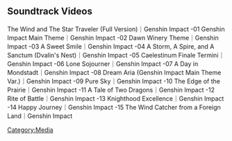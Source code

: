 {{SoundtrackTabs}}
==Soundtrack Videos==
<gallery hideaddbutton="true" captionalign="center">
The Wind and The Star Traveler (Full Version)｜Genshin Impact
-01 Genshin Impact Main Theme｜Genshin Impact
-02 Dawn Winery Theme｜Genshin Impact
-03 A Sweet Smile｜Genshin Impact
-04 A Storm, A Spire, and A Sanctum (Dvalin's Nest)｜Genshin Impact
-05 Caelestinum Finale Termini｜Genshin Impact
-06 Lone Sojourner｜Genshin Impact
-07 A Day in Mondstadt｜Genshin Impact
-08 Dream Aria (Genshin Impact Main Theme Var.)｜Genshin Impact
-09 Pure Sky｜Genshin Impact
-10 The Edge of the Prairie｜Genshin Impact
-11 A Tale of Two Dragons｜Genshin Impact
-12 Rite of Battle｜Genshin Impact
-13 Knighthood Excellence｜Genshin Impact
-14 Happy Journey｜Genshin Impact
-15 The Wind Catcher from a Foreign Land｜Genshin Impact
</gallery>
[[Category:Media]]